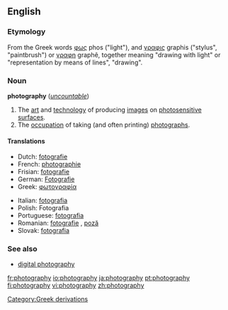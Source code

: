 ==English==
{{wikipedia}}
===Etymology===
<!-- nicked from 'pedia -->
From the Greek words [[φως]] phos ("light"), and [[γραφις]] graphis ("stylus", "paintbrush") or [[γραφη]] graphê, together meaning "drawing with light" or "representation by means of lines", "drawing".


===Noun===
'''photography''' (''[[uncountable]]'')
# The [[art]] and [[technology]] of producing [[images]] on [[photosensitive]] [[surface]]s.
# The [[occupation]] of taking (and often printing) [[photograph]]s.

====Translations====
{{top}}
*Dutch: [[fotografie]] {{f}}
*French: [[photographie]] {{f}}
*Frisian: [[fotografie]]
*German: [[Fotografie]] {{f}}
*Greek: [[φωτογραφία]]
{{mid}}
*Italian: [[fotografia]] {{f}}
*Polish: Fotografia
*Portuguese: [[fotografia]] {{f}}
*Romanian: [[fotografie]] {{f}}, [[poză]] {{f}}
*Slovak: [[fotografia#Slovak|fotografia]] {{f}}
{{bottom}}

[[Category:Greek derivations]]

===See also===
*[[digital photography]]

[[fr:photography]]
[[io:photography]]
[[ja:photography]]
[[pt:photography]]
[[fi:photography]]
[[vi:photography]]
[[zh:photography]]